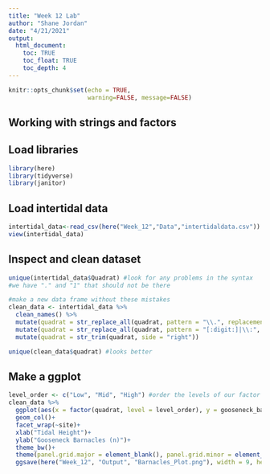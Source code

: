 ```yaml
---
title: "Week 12 Lab"
author: "Shane Jordan"
date: "4/21/2021"
output:
  html_document:
    toc: TRUE
    toc_float: TRUE
    toc_depth: 4
---
```


```r
knitr::opts_chunk$set(echo = TRUE,
                      warning=FALSE, message=FALSE)
```

## **Working with strings and factors**
## **Load libraries**
```r
library(here)
library(tidyverse)
library(janitor)
```
## **Load intertidal data**
```r
intertidal_data<-read_csv(here("Week_12","Data","intertidaldata.csv"))
view(intertidal_data)
```
## **Inspect and clean dataset**
```r
unique(intertidal_data$Quadrat) #look for any problems in the syntax
#we have "." and "1" that should not be there

#make a new data frame without these mistakes
clean_data <- intertidal_data %>%
  clean_names() %>%
  mutate(quadrat = str_replace_all(quadrat, pattern = "\\.", replacement = " ")) %>% 
  mutate(quadrat = str_replace_all(quadrat, pattern = "[:digit:]|\\:", replacement = "")) %>% 
  mutate(quadrat = str_trim(quadrat, side = "right"))

unique(clean_data$quadrat) #looks better
```
## **Make a ggplot**
```r
level_order <- c("Low", "Mid", "High") #order the levels of our factor
clean_data %>%
  ggplot(aes(x = factor(quadrat, level = level_order), y = gooseneck_barnacles))+
  geom_col()+
  facet_wrap(~site)+
  xlab("Tidal Height")+
  ylab("Gooseneck Barnacles (n)")+
  theme_bw()+
  theme(panel.grid.major = element_blank(), panel.grid.minor = element_blank())+
  ggsave(here("Week_12", "Output", "Barnacles_Plot.png"), width = 9, height = 9)

```

